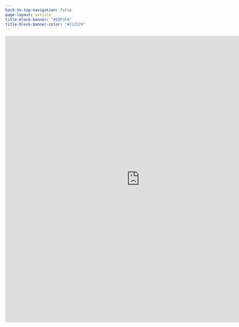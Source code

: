 ```yaml
---
back-to-top-navigation: false
page-layout: article
title-block-banner: "#EDF3F9"
title-block-banner-color: "#212529"
---
```


<iframe src="https://docs.google.com/forms/d/e/1FAIpQLSfF9xAPq8JDquy7a5FMGJ-cvrOkjuh_i0pa76mDtbZF78bymg/viewform?embedded=true" width="840" height="900" frameborder="0" marginheight="0" marginwidth="0">Loading…</iframe>

